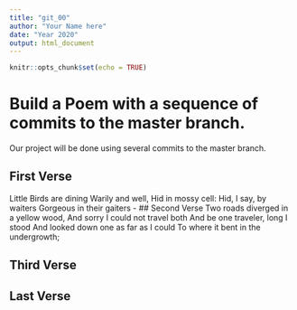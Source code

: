 ```yaml
---
title: "git_00"
author: "Your Name here"
date: "Year 2020"
output: html_document
---
```


```r
knitr::opts_chunk$set(echo = TRUE)
```
# Build a Poem with a sequence of commits to the master branch.
Our project will be done using several commits to the master branch.
<!-- Do not modify or change any text in "!--" bracketed areas such as this --- these are instructions to
you, if you change any of this the git program will notice it and compromise your git merging strategy !-->

## First Verse 
<!--Put the first five lines of a poem by Lewis Carrol in this section!-->
Little Birds are dining
Warily and well,
Hid in mossy cell:
Hid, I say, by waiters
Gorgeous in their gaiters -
## Second Verse
<!--Put the first five lines of a poem by Robert Frost here!-->
Two roads diverged in a yellow wood,
And sorry I could not travel both
And be one traveler, long I stood
And looked down one as far as I could
To where it bent in the undergrowth;

## Third Verse
<!--Put the first two verses of The Walrus and the Carpenter here!-->

## Last Verse
<!--Put a short poem of your choice 8-20 lines,here!-->
